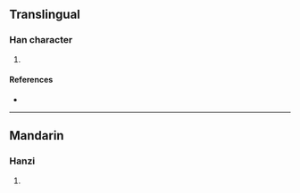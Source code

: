 {{character info/new}}
==Translingual==

===Han character===
{{Han char|rn=96|rad=玉|as=06|sn=10|four=14111|canj=MGHGU|ids=⿰𤣩先}}

# {{defn|Han|sort=玉06}}

====References====
* {{Han ref|kx=0730.170|dkj=20943|dj=1142.030|hdz=21111.100|uh=73D7|ud=29655|bh=D2B9|bd=53945}}

----

==Mandarin==

===Hanzi===
{{cmn-hanzi|pin=[[xiān]] ([[xian1]])|wg=hsien<sup>1</sup>}}

# {{defn|lang=cmn|sort=玉06}}